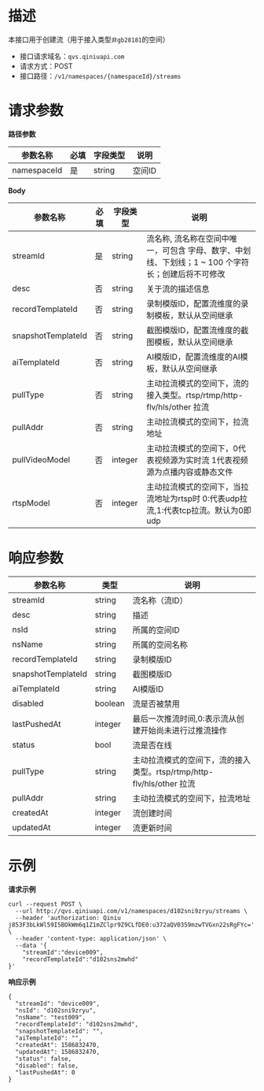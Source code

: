 # **描述**
本接口用于创建流（用于接入类型`非gb28181`的空间）

* 接口请求域名：`qvs.qiniuapi.com`
* 请求方式：POST
* 接口路径：`/v1/namespaces/{namespaceId}/streams`

# **请求参数**
**路径参数**

|参数名称|必填|字段类型|说明|
|---|---|---|---|
|namespaceId|是|string|空间ID

**Body**

|参数名称|必填|字段类型|说明|
|---|---|---|---|
|streamId|是|string|流名称, 流名称在空间中唯一，可包含 字母、数字、中划线、下划线；1 ~ 100 个字符长；创建后将不可修改
|desc|否|string|关于流的描述信息
|recordTemplateId|否|string|录制模版ID，配置流维度的录制模板，默认从空间继承
|snapshotTemplateId|否|string|截图模版ID，配置流维度的截图模板，默认从空间继承
|aiTemplateId|否|string|AI模版ID，配置流维度的AI模板，默认从空间继承
|pullType|否|string|主动拉流模式的空间下，流的接入类型。rtsp/rtmp/http-flv/hls/other 拉流
|pullAddr|否|string|主动拉流模式的空间下，拉流地址
|pullVideoModel|否|integer|主动拉流模式的空间下，0代表视频源为实时流 1代表视频源为点播内容或静态文件
|rtspModel|否|integer|主动拉流模式的空间下，当拉流地址为rtsp时 0:代表udp拉流,1:代表tcp拉流。默认为0即udp

# **响应参数**

|参数名称|类型|说明|
|---|---|---|
|streamId|string|流名称（流ID）
|desc|string|描述
|nsId|string|所属的空间ID
|nsName|string|所属的空间名称
|recordTemplateId|string|录制模版ID
|snapshotTemplateId|string|截图模版ID
|aiTemplateId|string|AI模版ID
|disabled|boolean|流是否被禁用
|lastPushedAt|integer|最后一次推流时间,0:表示流从创建开始尚未进行过推流操作
|status|bool|流是否在线
|pullType|string|主动拉流模式的空间下，流的接入类型。rtsp/rtmp/http-flv/hls/other 拉流
|pullAddr|string|主动拉流模式的空间下，拉流地址
|createdAt|integer|流创建时间
|updatedAt|integer|流更新时间


# **示例**

**请求示例**

```
curl --request POST \
  --url http://qvs.qiniuapi.com/v1/namespaces/d102sni9zryu/streams \
  --header 'authorization: Qiniu j853F3bLkWl59I5BOkWm6q1Z1mZClpr9Z9CLfDE0:u372aQV0359mzwTVGxn22sRgFYc=' \
  --header 'content-type: application/json' \
  --data '{
	"streamId":"device009",
	"recordTemplateId":"d102sns2mwhd"
}'
```
**响应示例**

```
{
  "streamId": "device009",
  "nsId": "d102sni9zryu",
  "nsName": "test009",
  "recordTemplateId": "d102sns2mwhd",
  "snapshotTemplateId": "",
  "aiTemplateId": "",
  "createdAt": 1586832470,
  "updatedAt": 1586832470,
  "status": false,
  "disabled": false,
  "lastPushedAt": 0
}
```